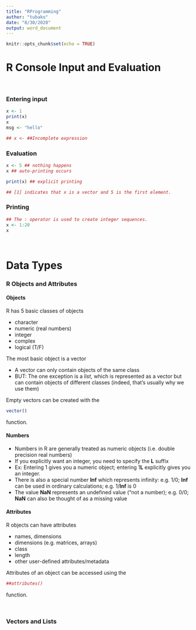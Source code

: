 ```yaml
---
title: "RProgramming"
author: "tubako"
date: "8/30/2020"
output: word_document
---
```


```r
knitr::opts_chunk$set(echo = TRUE)
```

# R Console Input and Evaluation
<br>

### Entering input
```r
x <- 1
print(x)
x
msg <- "hello"

## x <- ##Incomplete expression
```

### Evaluation
```r
x <- 5 ## nothing happens
x ## auto-printing occurs

print(x) ## explicit printing

## [1] indicates that x is a vector and 5 is the first element.
```

### Printing
```r
## The : operator is used to create integer sequences.
x <- 1:20 
x
```

<br>

# Data Types 

### R Objects and Attributes


#### Objects 

R has 5 basic classes of objects

- character  
- numeric (real numbers)  
- integer  
- complex  
- logical (T/F)  

The most basic object is a vector


- A vector can only contain objects of the same class  
- BUT: The one exception is a *list*, which is represented as a vector but can contain objects of different classes (indeed, that's usually why we use them)

Empty vectors can be created with the 
```r
vector()
```
function.

#### Numbers

- Numbers in R are generally treated as numeric objects (i.e. double precision real numbers)  
- If you explicitly want an integer, you need to specify the **L** suffix  
- Ex: Entering 1 gives you a numeric object; entering 1**L** explicitly gives you an integer.  
- There is also a special number **Inf** which represents infinity: e.g. 1/0; **Inf** can be used in ordinary calculations; e.g. 1/**Inf** is 0  
- The value **NaN** represents an undefined value ("not a number); e.g. 0/0; **NaN** can also be thought of as a missing value  

#### Attributes

R objects can have attributes

- names, dimensions  
- dimensions (e.g. matrices, arrays)  
- class  
- length  
- other user-defined attributes/metadata  

Attributes of an object can be accessed using the 
```r
##attributes()
```
function.

<br>

### Vectors and Lists


